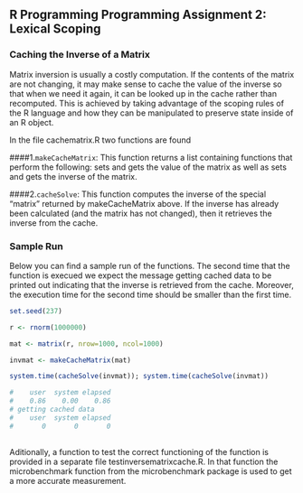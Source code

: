 
## R Programming Programming Assignment 2: Lexical Scoping


### Caching the Inverse of a Matrix

Matrix inversion is usually a costly computation. 
If the contents of the matrix are not changing, it may make sense
to cache the value of the inverse so that when we need it again, it
can be looked up in the cache rather than recomputed. 
This is achieved by taking advantage of the scoping rules of
the R language and how they can be manipulated to preserve state inside
of an R object.

In the file cachematrix.R two functions are found 

####1.`makeCacheMatrix`: 
This function returns a list containing functions that perform the following:
sets and gets the value of the matrix as well as sets and gets the inverse of the matrix.

####2.`cacheSolve`: 
This function computes the inverse of the special "matrix" returned by makeCacheMatrix above. 
If the inverse has already been calculated (and the matrix has not changed), 
then it retrieves the inverse from the cache.



### Sample Run

Below you can find a sample run of the functions.
The second time that the function is execued we expect the message getting cached data to be printed out
indicating that the inverse is retrieved from the cache. 
Moreover, the execution time for the second time should be smaller than the first time. 


```{r,eval=FALSE ,echo = TRUE, warning = FALSE, message = FALSE}

set.seed(237)

r <- rnorm(1000000)

mat <- matrix(r, nrow=1000, ncol=1000)

invmat <- makeCacheMatrix(mat)

system.time(cacheSolve(invmat)); system.time(cacheSolve(invmat))  

#    user  system elapsed 
#    0.86    0.00    0.86 
# getting cached data
#    user  system elapsed 
#       0       0       0 
      
```

Aditionally, a function to test the correct functioning of the function is provided
in a separate file testinversematrixcache.R. In that function the microbenchmark function 
from the microbenchmark package is used to get a more accurate measurement. 
